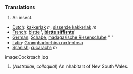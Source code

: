 ===Translations===
#An insect.

*[[Dutch]]: [[kakkerlak]] ''m'', [[sissende kakkerlak]] ''m''
*[[French]]: [[blatte]] '''', [[blatte sifflante]] ''''
*[[German]]: [[Schabe]], [[madagasische Riesenschabe]] ''''
*[[Latin]]: [[Gromphadorrhina portentosa]]
*[[Spanish]]: [[cucaracha]] ''m''

[[image:Cockroach.jpg]]

#(''Australian'', ''colloquial'') An inhabitant of New South Wales.